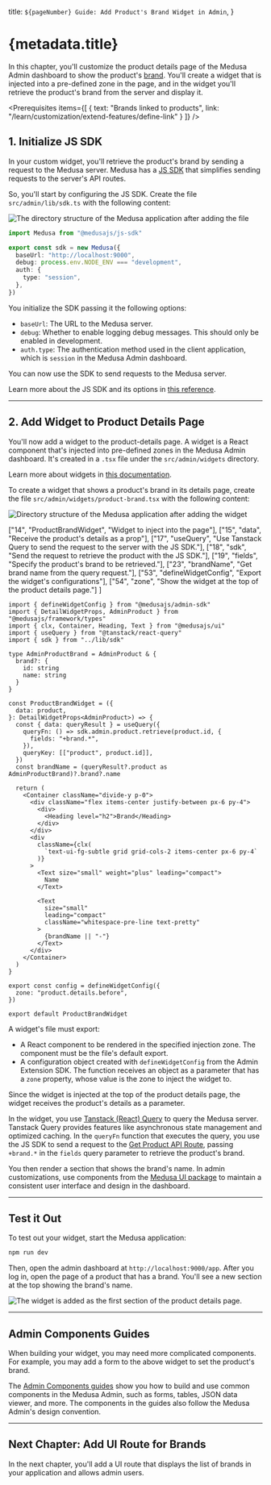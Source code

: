 
  title: `${pageNumber} Guide: Add Product's Brand Widget in Admin`,
}

# {metadata.title}

In this chapter, you'll customize the product details page of the Medusa Admin dashboard to show the product's [brand](../../custom-features/module/page.mdx). You'll create a widget that is injected into a pre-defined zone in the page, and in the widget you'll retrieve the product's brand from the server and display it.

<Prerequisites
  items={[
    {
      text: "Brands linked to products",
      link: "/learn/customization/extend-features/define-link"
    }
  ]}
/>

## 1. Initialize JS SDK

In your custom widget, you'll retrieve the product's brand by sending a request to the Medusa server. Medusa has a [JS SDK](!resources!/js-sdk) that simplifies sending requests to the server's API routes.

So, you'll start by configuring the JS SDK. Create the file `src/admin/lib/sdk.ts` with the following content:

![The directory structure of the Medusa application after adding the file](https://res.cloudinary.com/dza7lstvk/image/upload/v1733414606/Medusa%20Book/brands-admin-dir-overview-1_jleg0t.jpg)

```ts title="src/admin/lib/sdk.ts"
import Medusa from "@medusajs/js-sdk"

export const sdk = new Medusa({
  baseUrl: "http://localhost:9000",
  debug: process.env.NODE_ENV === "development",
  auth: {
    type: "session",
  },
})
```

You initialize the SDK passing it the following options:

- `baseUrl`: The URL to the Medusa server.
- `debug`: Whether to enable logging debug messages. This should only be enabled in development.
- `auth.type`: The authentication method used in the client application, which is `session` in the Medusa Admin dashboard.

You can now use the SDK to send requests to the Medusa server.

<Note>

Learn more about the JS SDK and its options in [this reference](!resources!/js-sdk).

</Note>

---

## 2. Add Widget to Product Details Page

You'll now add a widget to the product-details page. A widget is a React component that's injected into pre-defined zones in the Medusa Admin dashboard. It's created in a `.tsx` file under the `src/admin/widgets` directory.

<Note>

Learn more about widgets in [this documentation](../../../fundamentals/admin/widgets/page.mdx).

</Note>

To create a widget that shows a product's brand in its details page, create the file `src/admin/widgets/product-brand.tsx` with the following content:

![Directory structure of the Medusa application after adding the widget](https://res.cloudinary.com/dza7lstvk/image/upload/v1733414684/Medusa%20Book/brands-admin-dir-overview-2_eq5xhi.jpg)

  ["14", "ProductBrandWidget", "Widget to inject into the page"],
  ["15", "data", "Receive the product's details as a prop"],
  ["17", "useQuery", "Use Tanstack Query to send the request to the server with the JS SDK."],
  ["18", "sdk", "Send the request to retrieve the product with the JS SDK."],
  ["19", "fields", "Specify the product's brand to be retrieved."],
  ["23", "brandName", "Get brand name from the query request."],
  ["53", "defineWidgetConfig", "Export the widget's configurations"],
  ["54", "zone", "Show the widget at the top of the product details page."]
]

```tsx title="src/admin/widgets/product-brand.tsx" highlights={highlights}
import { defineWidgetConfig } from "@medusajs/admin-sdk"
import { DetailWidgetProps, AdminProduct } from "@medusajs/framework/types"
import { clx, Container, Heading, Text } from "@medusajs/ui"
import { useQuery } from "@tanstack/react-query"
import { sdk } from "../lib/sdk"

type AdminProductBrand = AdminProduct & {
  brand?: {
    id: string
    name: string
  }
}

const ProductBrandWidget = ({ 
  data: product,
}: DetailWidgetProps<AdminProduct>) => {
  const { data: queryResult } = useQuery({
    queryFn: () => sdk.admin.product.retrieve(product.id, {
      fields: "+brand.*",
    }),
    queryKey: [["product", product.id]],
  })
  const brandName = (queryResult?.product as AdminProductBrand)?.brand?.name

  return (
    <Container className="divide-y p-0">
      <div className="flex items-center justify-between px-6 py-4">
        <div>
          <Heading level="h2">Brand</Heading>
        </div>
      </div>
      <div
        className={clx(
          `text-ui-fg-subtle grid grid-cols-2 items-center px-6 py-4`
        )}
      >
        <Text size="small" weight="plus" leading="compact">
          Name
        </Text>

        <Text
          size="small"
          leading="compact"
          className="whitespace-pre-line text-pretty"
        >
          {brandName || "-"}
        </Text>
      </div>
    </Container>
  )
}

export const config = defineWidgetConfig({
  zone: "product.details.before",
})

export default ProductBrandWidget
```

A widget's file must export:

- A React component to be rendered in the specified injection zone. The component must be the file's default export.
- A configuration object created with `defineWidgetConfig` from the Admin Extension SDK. The function receives an object as a parameter that has a `zone` property, whose value is the zone to inject the widget to.

Since the widget is injected at the top of the product details page, the widget receives the product's details as a parameter.

In the widget, you use [Tanstack (React) Query](https://tanstack.com/query/latest) to query the Medusa server. Tanstack Query provides features like asynchronous state management and optimized caching. In the `queryFn` function that executes the query, you use the JS SDK to send a request to the [Get Product API Route](!api!/admin#products_getproductsid), passing `+brand.*` in the `fields` query parameter to retrieve the product's brand.

You then render a section that shows the brand's name. In admin customizations, use components from the [Medusa UI package](!ui!) to maintain a consistent user interface and design in the dashboard.

---

## Test it Out

To test out your widget, start the Medusa application:

```bash npm2yarn
npm run dev
```

Then, open the admin dashboard at `http://localhost:9000/app`. After you log in, open the page of a product that has a brand. You'll see a new section at the top showing the brand's name.

![The widget is added as the first section of the product details page.](https://res.cloudinary.com/dza7lstvk/image/upload/v1733414415/Medusa%20Book/Screenshot_2024-12-05_at_5.59.25_PM_y85m14.png)

---

## Admin Components Guides

When building your widget, you may need more complicated components. For example, you may add a form to the above widget to set the product's brand.

The [Admin Components guides](!resources!/admin-components) show you how to build and use common components in the Medusa Admin, such as forms, tables, JSON data viewer, and more. The components in the guides also follow the Medusa Admin's design convention.

---

## Next Chapter: Add UI Route for Brands

In the next chapter, you'll add a UI route that displays the list of brands in your application and allows admin users.
